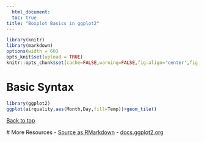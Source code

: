 ```yaml
---
  html_document:
  toc: true
title: "Boxplot Basics in ggplot2"
---
```


  ```r
library(knitr)
library(markdown)
options(width = 60)
opts_knit$set(upload = TRUE)
knitr::opts_chunk$set(cache=FALSE,warning=FALSE,fig.align='center',fig.width=8,fig.height=6,comment='')
```

# Basic Syntax

```r
library(ggplot2)
ggplot(airquality,aes(Month,Day,fill=Temp))+geom_tile()
```

<a href="#top">Back to top</a>

  # More Resources
  - [Source as RMarkdown]((https://github.com/rweyant/bertplot/blob/master/R/tutorials/ggplot-boxplot/ggplot-boxplot.Rmd))
- [docs.ggplot2.org](http://docs.ggplot2.org/0.9.3/geom_boxplot.html)
